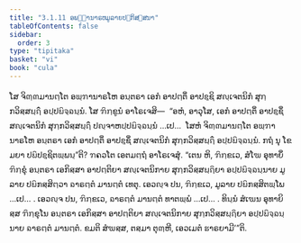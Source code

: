 ```yaml
---
title: "3.1.11 ອພ຺ຠານາຣຫມູລາຍປຏິກສ຺ສນາ"
tableOfContents: false
sidebar:
  order: 3
type: "tipitaka"
basket: "vi"
book: "cula"
---
```



<DynamicBreadcrumb />

<Division number="118" book="cula">

<Paragraph number="562" book="cula">
ໂສ ຈິຓ຺ຓມານຕ຺ໂຕ ອພ຺ຠານາຣໂຫ ອນ຺ຕຣາ ເອກໍ ອາປຕ຺ຕິໍ ອາປຊ຺ຊິ ສຎ຺ເຈຕນິກໍ ສຸກ຺ກວິສ຺ສຏ຺ຐິໍ ອປ຺ປຏິຈ຺ຉນ຺ນໍ. ໂສ ຠິກ຺ຂູນໍ ອາໂຣເຈສິ—  “ອຫໍ, ອາວຸໂສ, ເອກໍ ອາປຕ຺ຕິໍ ອາປຊ຺ຊິໍ ສຎ຺ເຈຕນິກໍ ສຸກ຺ກວິສ຺ສຏ຺ຐິໍ ປຎ຺ຈາຫປ຺ປຏິຈ຺ຉນ຺ນໍ …ເປ…  ໂສຫໍ ຈິຓ຺ຓມານຕ຺ໂຕ ອພ຺ຠານາຣໂຫ ອນ຺ຕຣາ ເອກໍ ອາປຕ຺ຕິໍ ອາປຊ຺ຊິໍ ສຎ຺ເຈຕນິກໍ ສຸກ຺ກວິສ຺ສຏ຺ຐິໍ ອປ຺ປຏິຈ຺ຉນ຺ນໍ. ກຖໍ ນຸ ໂຂ ມຍາ ປຏິປຊ຺ຊິຕພ຺ພນ຺”ຕິ? ຠຄວໂຕ ເອຕມຕ຺ຖໍ ອາໂຣເຈສຸໍ. “ເຕນ ຫິ, ຠິກ຺ຂເວ, ສໍໂຆ ອຸທາຍິໍ ຠິກ຺ຂຸໍ ອນ຺ຕຣາ ເອກິສ຺ສາ ອາປຕ຺ຕິຍາ ສຎ຺ເຈຕນິກາຍ ສຸກ຺ກວິສ຺ສຏ຺ຐິຍາ ອປ຺ປຏິຈ຺ຉນ຺ນາຍ ມູລາຍ ປຏິກສ຺ສິຕ຺ວາ ຉາຣຕ຺ຕໍ ມານຕ຺ຕໍ ເທຕຸ. ເອວຎ຺ຈ ປນ, ຠິກ຺ຂເວ, ມູລາຍ ປຏິກສ຺ສິຕພ຺ໂພ …ເປ… .
</Paragraph>

<Paragraph number="563" book="cula">
ເອວຎ຺ຈ ປນ, ຠິກ຺ຂເວ, ຉາຣຕ຺ຕໍ ມານຕ຺ຕໍ ທາຕພ຺ພໍ …ເປ… .
</Paragraph>

<Paragraph number="564" book="cula">
ທິນ຺ນໍ ສໍເຆນ ອຸທາຍິສ຺ສ ຠິກ຺ຂຸໂນ ອນ຺ຕຣາ ເອກິສ຺ສາ ອາປຕ຺ຕິຍາ ສຎ຺ເຈຕນິກາຍ ສຸກ຺ກວິສ຺ສຏ຺ຐິຍາ ອປ຺ປຏິຈ຺ຉນ຺ນາຍ ຉາຣຕ຺ຕໍ ມານຕ຺ຕໍ. ຂມຕິ ສໍຆສ຺ສ, ຕສ຺ມາ ຕຸຓ຺ຫີ, ເອວເມຕໍ ຘາຣຍາມີ’”ຕິ.
</Paragraph>
</Division>